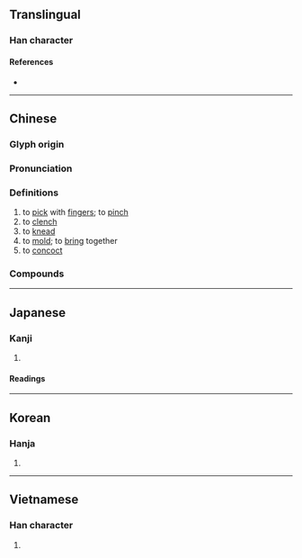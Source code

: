 {{also|揑}}
{{character info/new}}
==Translingual==

===Han character===
{{Han char|rn=64|rad=手|as=07|sn=10|four=56014|canj=QAG,QHXG,QHXM|ids=⿰扌圼}}

====References====
* {{Han ref|kx=0434.010|dkj=12149|dj=0783.080|hdz=31881.070|uh=634F|ud=25423|bh=AEBA|bd=44730}}

----

==Chinese==
{{zh-forms}}

===Glyph origin===
{{Han etym}}

===Pronunciation===
{{zh-pron
|m=niē
|m-s=
|c=nip6
|c-t=
|g=
|h=pfs=
|j=
|mb=niĕ
|md=
|mn=ml:lia̍t/ni̍h/liap/twv:lia̍p
|mn_note=lia̍t - literary; ni̍h - vernacular; liap/lia̍p - vernacular (俗)
|mn-t=
|w=
|x=
|mc=y
|oc=y
|cat=v
}}

===Definitions===
{{zh-hanzi}}

# to [[pick]] with [[finger]]s; to [[pinch]]
# to [[clench]]
# to [[knead]]
# to [[mold]]; to [[bring]] together
# to [[concoct]]

===Compounds===
{{zh-der|假捏|信口捏膿|忸捏|吹起捏塌|捏怪排科|捏腳捏手|排捏|捏訣|捏麵人|捏錯兒|捏酸|擠手捏腳|打捏|捏坏|捏詞|捏手捏腳|捏把汗|捏神捏鬼|捏著鼻子|揣歪捏怪|東扭西捏|捏造|捏舌|扭捏|扭扭捏捏|捏胎鬼|捏舌頭|捏弄|拿捏|捏鼻|憑空捏造|捏合|捏塑|捏膿|捏怪|捏積|捏報|誑捏|紐捏|鬼捏青|編捏}}

{{zh-cat|Intermediate}}

----

==Japanese==

===Kanji===
{{ja-kanji|grade=|rs=手07}}

# {{defn|lang=ja|sort=手07}}

====Readings====
{{ja-readings
|goon=ねつ
|kanon=でつ
|on=ねち
|kun=こ-ねる
}}

----

==Korean==

===Hanja===
{{ko-hanja|hangeul=날|eumhun=|rv=nal|mr=nal|y=nal}}

# {{defn|lang=ko|sort=手07}}

----

==Vietnamese==

===Han character===
{{vi-hantu|[[nát]], [[nạt]], [[nhét]], [[niết]]|rs=手07}}

# {{defn|lang=vi|sort=手07}}